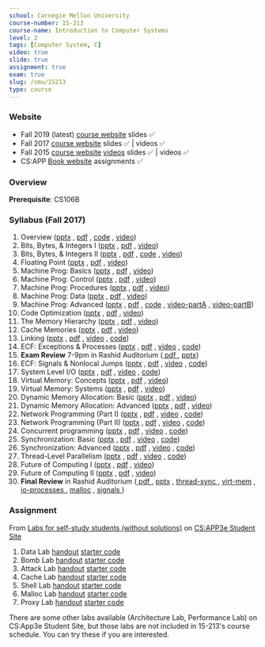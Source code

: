 ```yaml
---
school: Carnegie Mellon University
course-number: 15-213
course-name: Introduction to Computer Systems
level: 2
tags: [Computer System, C]
video: true
slide: true
assignment: true
exam: true
slug: /cmu/15213
type: course
---
```



### Website

- Fall 2019 (latest) <a href='https://www.cs.cmu.edu/afs/cs/academic/class/15213-f19/www/index.html'>course website</a> slides ✅
- Fall 2017 <a href='http://www.cs.cmu.edu/afs/cs/academic/class/15213-f17/www/index.html'>course website</a> slides ✅ | videos ✅
- Fall 2015 <a href='https://www.cs.cmu.edu/afs/cs/academic/class/15213-f15/www/schedule.html'>course website</a> <a href='https://scs.hosted.panopto.com/Panopto/Pages/Sessions/List.aspx#folderID=%22b96d90ae-9871-4fae-91e2-b1627b43e25e%22'>videos</a> slides ✅ | videos ✅
- CS:APP <a href='http://csapp.cs.cmu.edu'>Book website</a> assignments ✅

### Overview

**Prerequisite**: <Link to="/stanford/cs106b">CS106B</Link>

### Syllabus (Fall 2017)

1. Overview (<a href="http://www.cs.cmu.edu/afs/cs/academic/class/15213-f17/www/lectures/01-overview.pptx">pptx</a> , <a href="http://www.cs.cmu.edu/afs/cs/academic/class/15213-f17/www/lectures/01-overview.pdf">pdf</a> , <a href="http://www.cs.cmu.edu/afs/cs/academic/class/15213-f17/www/code/01-overview">code</a> , <a href="https://youtu.be/luoeWJ-wdH4">video</a>)
2. Bits, Bytes, & Integers I (<a href="http://www.cs.cmu.edu/afs/cs/academic/class/15213-f17/www/lectures/02-bits-ints-part1.pptx">pptx</a> , <a href="http://www.cs.cmu.edu/afs/cs/academic/class/15213-f17/www/lectures/02-bits-ints-part1.pdf">pdf</a> , <a href="https://youtu.be/wb2u59QF2iY">video</a>)
3. Bits, Bytes, & Integers II (<a href="http://www.cs.cmu.edu/afs/cs/academic/class/15213-f17/www/lectures/03-bits-ints-part2.pptx">pptx</a> , <a href="http://www.cs.cmu.edu/afs/cs/academic/class/15213-f17/www/lectures/03-bits-ints-part2.pdf">pdf</a> , <a href="http://www.cs.cmu.edu/afs/cs/academic/class/15213-f17/www/code/02-03-bits-ints">code</a> , <a href="https://youtu.be/cGjjDea7i8g">video</a>)
4. Floating Point (<a href="http://www.cs.cmu.edu/afs/cs/academic/class/15213-f17/www/lectures/04-float.pptx">pptx</a> , <a href="http://www.cs.cmu.edu/afs/cs/academic/class/15213-f17/www/lectures/04-float.pdf">pdf</a> , <a href="https://youtu.be/cvE39UfP74Q">video</a>)
5. Machine Prog: Basics (<a href="http://www.cs.cmu.edu/afs/cs/academic/class/15213-f17/www/lectures/05-machine-basics.pptx">pptx</a> , <a href="http://www.cs.cmu.edu/afs/cs/academic/class/15213-f17/www/lectures/05-machine-basics.pdf">pdf</a> , <a href="https://youtu.be/SEz1N2SCiIo">video</a>)
6. Machine Prog: Control (<a href="http://www.cs.cmu.edu/afs/cs/academic/class/15213-f17/www/lectures/06-machine-control.pptx">pptx</a> , <a href="http://www.cs.cmu.edu/afs/cs/academic/class/15213-f17/www/lectures/06-machine-control.pdf">pdf</a> , <a href="https://youtu.be/UE7FUlS_fLA">video</a>)
7. Machine Prog: Procedures (<a href="http://www.cs.cmu.edu/afs/cs/academic/class/15213-f17/www/lectures/07-machine-procedures.pptx">pptx</a> , <a href="http://www.cs.cmu.edu/afs/cs/academic/class/15213-f17/www/lectures/07-machine-procedures.pdf">pdf</a> , <a href="https://youtu.be/v5HE2L8SSNc">video</a>)
8. Machine Prog: Data (<a href="http://www.cs.cmu.edu/afs/cs/academic/class/15213-f17/www/lectures/08-machine-data.pptx">pptx</a> , <a href="http://www.cs.cmu.edu/afs/cs/academic/class/15213-f17/www/lectures/08-machine-data.pdf">pdf</a> , <a href="https://youtu.be/umjDQNydMR0">video</a>)
9. Machine Prog: Advanced (<a href="http://www.cs.cmu.edu/afs/cs/academic/class/15213-f17/www/lectures/09-machine-advanced.pptx">pptx</a> , <a href="http://www.cs.cmu.edu/afs/cs/academic/class/15213-f17/www/lectures/09-machine-advanced.pdf">pdf</a> , <a href="http://www.cs.cmu.edu/afs/cs/academic/class/15213-f17/www/code/09-machine-advanced">code</a> , <a href="https://youtu.be/cw5a5I8OoY0">video-partA</a> , <a href="https://youtu.be/QsJvWBaCLog">video-partB</a>)
10. Code Optimization (<a href="http://www.cs.cmu.edu/afs/cs/academic/class/15213-f17/www/lectures/10-optimization.pptx">pptx</a> , <a href="http://www.cs.cmu.edu/afs/cs/academic/class/15213-f17/www/lectures/10-optimization.pdf">pdf</a> , <a href="https://youtu.be/SktX6eVcQxo">video</a>)
11. The Memory Hierarchy (<a href="http://www.cs.cmu.edu/afs/cs/academic/class/15213-f17/www/lectures/11-memory-hierarchy.pptx">pptx</a> , <a href="http://www.cs.cmu.edu/afs/cs/academic/class/15213-f17/www/lectures/11-memory-hierarchy.pdf">pdf</a> , <a href="https://youtu.be/vusQa4pfTFU">video</a>)
12. Cache Memories (<a href="http://www.cs.cmu.edu/afs/cs/academic/class/15213-f17/www/lectures/12-cache-memories.pptx">pptx</a> , <a href="http://www.cs.cmu.edu/afs/cs/academic/class/15213-f17/www/lectures/12-cache-memories.pdf">pdf</a> , <a href="https://youtu.be/Spg7iTYLkS4">video</a>)
13. Linking (<a href="http://www.cs.cmu.edu/afs/cs/academic/class/15213-f17/www/lectures/13-linking.pptx">pptx</a> , <a href="http://www.cs.cmu.edu/afs/cs/academic/class/15213-f17/www/lectures/13-linking.pdf">pdf</a> , <a href="https://youtu.be/sSq_527tXNo">video</a> , <a href="http://www.cs.cmu.edu/afs/cs/academic/class/15213-f17/www/code/13-linking">code</a>)
14. ECF: Exceptions & Processes (<a href="http://www.cs.cmu.edu/afs/cs/academic/class/15213-f17/www/lectures/14-ecf-procs.pptx">pptx</a> , <a href="http://www.cs.cmu.edu/afs/cs/academic/class/15213-f17/www/lectures/14-ecf-procs.pdf">pdf</a> , <a href="https://youtu.be/kSErOgVqpAA">video</a> , <a href="http://www.cs.cmu.edu/afs/cs/academic/class/15213-f17/www/code/14-ecf-procs">code</a>)
15. <b>Exam Review</b> 7-9pm in Rashid Auditorium (<a href="activities/midterm-review-f19.pdf">
      pdf
    </a> , <a href="activities/midterm-review-f19.pptx">pptx</a>)
16. ECF: Signals & Nonlocal Jumps (<a href="http://www.cs.cmu.edu/afs/cs/academic/class/15213-f17/www/lectures/15-ecf-signals.pptx">pptx</a> , <a href="http://www.cs.cmu.edu/afs/cs/academic/class/15213-f17/www/lectures/15-ecf-signals.pdf">pdf</a> , <a href="https://youtu.be/mzg1bi3s-Kk">video</a> , <a href="http://www.cs.cmu.edu/afs/cs/academic/class/15213-f17/www/code/15-ecf-signals">code</a>)
17. System Level I/O (<a href="http://www.cs.cmu.edu/afs/cs/academic/class/15213-f17/www/lectures/16-io.pptx">pptx</a> , <a href="http://www.cs.cmu.edu/afs/cs/academic/class/15213-f17/www/lectures/16-io.pdf">pdf</a> , <a href="https://youtu.be/dIOyIf8Qfow">video</a> , <a href="http://www.cs.cmu.edu/afs/cs/academic/class/15213-f17/www/code/16-io">code</a>)
18. Virtual Memory: Concepts (<a href="http://www.cs.cmu.edu/afs/cs/academic/class/15213-f17/www/lectures/17-vm-concepts.pptx">pptx</a> , <a href="http://www.cs.cmu.edu/afs/cs/academic/class/15213-f17/www/lectures/17-vm-concepts.pdf">pdf</a> , <a href="https://youtu.be/aVoy030KBso">video</a>)
19. Virtual Memory: Systems (<a href="http://www.cs.cmu.edu/afs/cs/academic/class/15213-f17/www/lectures/18-vm-systems.pptx">pptx</a> , <a href="http://www.cs.cmu.edu/afs/cs/academic/class/15213-f17/www/lectures/18-vm-systems.pdf">pdf</a> , <a href="https://youtu.be/dRJqjV7LQ0A">video</a>)
20. Dynamic Memory Allocation: Basic (<a href="http://www.cs.cmu.edu/afs/cs/academic/class/15213-f17/www/lectures/19-malloc-basic.pptx">pptx</a> , <a href="http://www.cs.cmu.edu/afs/cs/academic/class/15213-f17/www/lectures/19-malloc-basic.pdf">pdf</a> , <a href="https://youtu.be/eJTMbLV4oT4">video</a>)
21. Dynamic Memory Allocation: Advanced (<a href="http://www.cs.cmu.edu/afs/cs/academic/class/15213-f17/www/lectures/20-malloc-advanced.pptx">pptx</a> , <a href="http://www.cs.cmu.edu/afs/cs/academic/class/15213-f17/www/lectures/20-malloc-advanced.pdf">pdf</a> , <a href="https://youtu.be/V1jUgLFd3Gk">video</a>)
22. Network Programming (Part I) (<a href="http://www.cs.cmu.edu/afs/cs/academic/class/15213-f17/www/lectures/21-netprog1.pptx">pptx</a> , <a href="http://www.cs.cmu.edu/afs/cs/academic/class/15213-f17/www/lectures/21-netprog1.pdf">pdf</a> , <a href="https://youtu.be/k8VL1uKASw4">video</a> , <a href="http://www.cs.cmu.edu/afs/cs/academic/class/15213-f17/www/code/21-netprog1">code</a>)
23. Network Programming (Part II) (<a href="http://www.cs.cmu.edu/afs/cs/academic/class/15213-f17/www/lectures/22-netprog2.pptx">pptx</a> , <a href="http://www.cs.cmu.edu/afs/cs/academic/class/15213-f17/www/lectures/22-netprog2.pdf">pdf</a> , <a href="https://youtu.be/aHis4Kkr0ig">video</a> , <a href="http://www.cs.cmu.edu/afs/cs/academic/class/15213-f17/www/code/22-netprog2">code</a>)
24. Concurrent programming (<a href="http://www.cs.cmu.edu/afs/cs/academic/class/15213-f17/www/lectures/23-concprog.pptx">pptx</a> , <a href="http://www.cs.cmu.edu/afs/cs/academic/class/15213-f17/www/lectures/23-concprog.pdf">pdf</a> , <a href="https://youtu.be/Wf_zhhI4bNo">video</a> , <a href="http://www.cs.cmu.edu/afs/cs/academic/class/15213-f17/www/code/23-concprog">code</a>)
25. Synchronization: Basic (<a href="http://www.cs.cmu.edu/afs/cs/academic/class/15213-f17/www/lectures/24-sync-basic.pptx">pptx</a> , <a href="http://www.cs.cmu.edu/afs/cs/academic/class/15213-f17/www/lectures/24-sync-basic.pdf">pdf</a> , <a href="https://youtu.be/eyGNwQpaISc">video</a> , <a href="http://www.cs.cmu.edu/afs/cs/academic/class/15213-f17/www/code/24-sync-basic">code</a>)
26. Synchronization: Advanced (<a href="http://www.cs.cmu.edu/afs/cs/academic/class/15213-f17/www/lectures/25-sync-advanced.pptx">pptx</a> , <a href="http://www.cs.cmu.edu/afs/cs/academic/class/15213-f17/www/lectures/25-sync-advanced.pdf">pdf</a> , <a href="https://youtu.be/W_S2mn2aOUQ">video</a> , <a href="http://www.cs.cmu.edu/afs/cs/academic/class/15213-f17/www/code/25-sync-advanced">code</a>)
27. Thread-Level Parallelism (<a href="http://www.cs.cmu.edu/afs/cs/academic/class/15213-f17/www/lectures/26-parallelism.pptx">pptx</a> , <a href="http://www.cs.cmu.edu/afs/cs/academic/class/15213-f17/www/lectures/26-parallelism.pdf">pdf</a> , <a href="https://youtu.be/QH-DM5mgI98">video</a> , <a href="http://www.cs.cmu.edu/afs/cs/academic/class/15213-f17/www/code/26-parallelism">code</a>)
28. Future of Computing I (<a href="http://www.cs.cmu.edu/afs/cs/academic/class/15213-f17/www/lectures/27-future1.pptx">pptx</a> , <a href="http://www.cs.cmu.edu/afs/cs/academic/class/15213-f17/www/lectures/27-future1.pdf">pdf</a> , <a href="https://youtu.be/nWMDvcIIpIo">video</a>)
29. Future of Computing II (<a href="http://www.cs.cmu.edu/afs/cs/academic/class/15213-f17/www/lectures/28-future2.pptx">pptx</a> , <a href="http://www.cs.cmu.edu/afs/cs/academic/class/15213-f17/www/lectures/28-future2.pdf">pdf</a> , <a href="https://youtu.be/Ts7YMarcW5s">video</a>)
30. <b>Final Review</b> in Rashid Auditorium (<a href="activities/finalreview.pdf">
      pdf
    </a> , <a href="activities/finalreview.pptx">pptx</a> , <a href="https://youtu.be/1TxukFl9ToU">
      thread-sync
    </a> , <a href="https://youtu.be/_iiqi7GyQwk">virt-mem</a> , <a href="https://youtu.be/X46J26prvEo">
      io-processes
    </a> , <a href="https://youtu.be/lC9TElUDnNc">malloc</a> , <a href="https://youtu.be/NaZTS3W-uS0">
      signals
    </a>)

### Assignment

From <a href='http://csapp.cs.cmu.edu/3e/labs.html'>Labs for self-study students (without solutions)</a> on <a href='http://csapp.cs.cmu.edu/3e/students.html'>CS:APP3e Student Site</a>

1. Data Lab <a href='http://csapp.cs.cmu.edu/3e/datalab.pdf'>handout</a> <a href='http://csapp.cs.cmu.edu/3e/datalab-handout.tar'>starter code</a>
2. Bomb Lab <a href='http://csapp.cs.cmu.edu/3e/bomblab.pdf'>handout</a> <a href='http://csapp.cs.cmu.edu/3e/bomb.tar'>starter code</a>
3. Attack Lab <a href='http://csapp.cs.cmu.edu/3e/attacklab.pdf'>handout</a> <a href='http://csapp.cs.cmu.edu/3e/target1.tar'>starter code</a>
4. Cache Lab <a href='http://csapp.cs.cmu.edu/3e/cachelab.pdf'>handout</a> <a href='http://csapp.cs.cmu.edu/3e/cachelab-handout.tar'>starter code</a>
5. Shell Lab <a href='http://csapp.cs.cmu.edu/3e/shlab.pdf'>handout</a> <a href='http://csapp.cs.cmu.edu/3e/shlab-handout.tar'>starter code</a>
6. Malloc Lab <a href='http://csapp.cs.cmu.edu/3e/malloclab.pdf'>handout</a> <a href='http://csapp.cs.cmu.edu/3e/malloclab-handout.tar'>starter code</a>
7. Proxy Lab <a href='http://csapp.cs.cmu.edu/3e/proxylab.pdf'>handout</a> <a href='http://csapp.cs.cmu.edu/3e/proxylab-handout.tar'>starter code</a>

There are some other labs available (Architecture Lab, Performance Lab) on CS:App3e Student Site, but those labs are not included in 15-213's course schedule. You can try these if you are interested.
